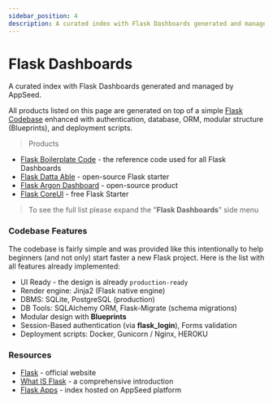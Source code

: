```yaml
---
sidebar_position: 4
description: A curated index with Flask Dashboards generated and managed by AppSeed.
---
```


# Flask Dashboards

<SubHeading>A curated index with Flask Dashboards generated and managed by AppSeed. </SubHeading>

All products listed on this page are generated on top of a simple [Flask Codebase](../../boilerplate-code/flask-dashboard.mdx) enhanced with authentication, database, ORM, modular structure (Blueprints), and deployment scripts.

> Products

- [Flask Boilerplate Code](../../boilerplate-code/flask-dashboard.mdx) - the reference code used for all Flask Dashboards
- [Flask Datta Able](datta-able.mdx) - open-source Flask starter
- [Flask Argon Dashboard](argon-dashboard.mdx) - open-source product
- [Flask CoreUI](coreui.mdx) - free Flask Starter

> To see the full list please expand the "**Flask Dashboards**" side menu

### Codebase Features

The codebase is fairly simple and was provided like this intentionally to help beginners (and not only) start faster a new Flask project. Here is the list with all features already implemented:

- UI Ready - the design is already `production-ready`
- Render engine: Jinja2 (Flask native engine)
- DBMS: SQLite, PostgreSQL (production)
- DB Tools: SQLAlchemy ORM, Flask-Migrate (schema migrations)
- Modular design with **Blueprints**
- Session-Based authentication (via **flask_login**), Forms validation
- Deployment scripts: Docker, Gunicorn / Nginx, HEROKU

### Resources

- [Flask](https://palletsprojects.com/p/flask/) - official website
- [What IS Flask](../../content/what-is/flask.mdx) - a comprehensive introduction
- [Flask Apps](https://appseed.us/apps/flask-apps) - index hosted on AppSeed platform
